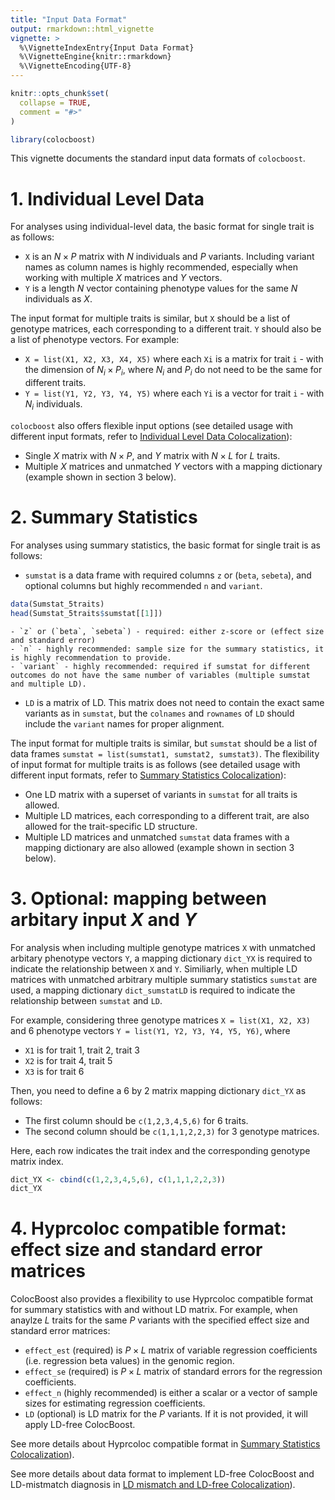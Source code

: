 ```yaml
---
title: "Input Data Format"
output: rmarkdown::html_vignette
vignette: >
  %\VignetteIndexEntry{Input Data Format}
  %\VignetteEngine{knitr::rmarkdown}
  %\VignetteEncoding{UTF-8}
---
```


```r
knitr::opts_chunk$set(
  collapse = TRUE,
  comment = "#>"
)
```

```r
library(colocboost)
```

This vignette documents the standard input data formats of `colocboost`.

# 1. Individual Level Data

For analyses using individual-level data, the basic format for single trait is as follows:

- `X` is an $N \times P$ matrix with $N$ individuals and $P$ variants. Including variant names as column names is highly recommended, especially when working with multiple $X$ matrices and $Y$ vectors.
- `Y` is a length $N$ vector containing phenotype values for the same $N$ individuals as $X$.

The input format for multiple traits is similar, but `X` should be a list of genotype matrices, each corresponding to a different trait. 
`Y` should also be a list of phenotype vectors. 
For example:

- `X = list(X1, X2, X3, X4, X5)` where each `Xi` is a matrix for trait `i` - with the dimension of $N_i \times P_i$, where $N_i$ and $P_i$ do not need to be the same for different traits.
- `Y = list(Y1, Y2, Y3, Y4, Y5)` where each `Yi` is a vector for trait `i` - with $N_i$ individuals.


`colocboost` also offers flexible input options (see detailed usage with different input formats, 
refer to [Individual Level Data Colocalization](https://statfungen.github.io/colocboost/articles/Individual_Level_Colocalization.html)):

- Single $X$ matrix with $N \times P$, and $Y$ matrix with $N \times L$ for $L$ traits.
- Multiple $X$ matrices and unmatched $Y$ vectors with a mapping dictionary (example shown in section 3 below).


# 2. Summary Statistics

For analyses using summary statistics, the basic format for single trait is as follows:

- `sumstat` is a data frame with required columns `z` or (`beta`, `sebeta`), and optional columns but highly recommended `n` and `variant`.
```r
data(Sumstat_5traits)
head(Sumstat_5traits$sumstat[[1]])
```

    - `z` or (`beta`, `sebeta`) - required: either z-score or (effect size and standard error)
    - `n` - highly recommended: sample size for the summary statistics, it is highly recommendation to provide.
    - `variant` - highly recommended: required if sumstat for different outcomes do not have the same number of variables (multiple sumstat and multiple LD).


- `LD` is a matrix of LD. This matrix does not need to contain the exact same variants as in `sumstat`, but the `colnames` and `rownames` of `LD` should include the `variant` names for proper alignment.

The input format for multiple traits is similar, but `sumstat` should be a list of data frames `sumstat = list(sumstat1, sumstat2, sumstat3)`. 
The flexibility of input format for multiple traits is as follows (see detailed usage with different input formats, 
refer to [Summary Statistics Colocalization](https://statfungen.github.io/colocboost/articles/Summary_Level_Colocalization.html)):

- One LD matrix with a superset of variants in `sumstat` for all traits is allowed.
- Multiple LD matrices, each corresponding to a different trait, are also allowed for the trait-specific LD structure.
- Multiple LD matrices and unmatched `sumstat` data frames with a mapping dictionary are also allowed (example shown in section 3 below).  



# 3. Optional: mapping between arbitary input $X$ and $Y$

For analysis when including multiple genotype matrices `X` with unmatched arbitary phenotype vectors `Y`, 
a mapping dictionary `dict_YX` is required to indicate the relationship between `X` and `Y`.
Similiarly, when multiple LD matrices with unmatched arbitrary multiple summary statistics `sumstat` are used,
a mapping dictionary `dict_sumstatLD` is required to indicate the relationship between `sumstat` and `LD`.

For example, considering three genotype matrices `X = list(X1, X2, X3)` and 6 phenotype vectors `Y = list(Y1, Y2, Y3, Y4, Y5, Y6)`, where

- `X1` is for trait 1, trait 2, trait 3
- `X2` is for trait 4, trait 5
- `X3` is for trait 6

Then, you need to define a 6 by 2 matrix mapping dictionary `dict_YX` as follows: 

- The first column should be `c(1,2,3,4,5,6)` for 6 traits. 
- The second column should be `c(1,1,1,2,2,3)` for 3 genotype matrices.

Here, each row indicates the trait index and the corresponding genotype matrix index.

```r
dict_YX <- cbind(c(1,2,3,4,5,6), c(1,1,1,2,2,3))
dict_YX
```


# 4. Hyprcoloc compatible format: effect size and standard error matrices

ColocBoost also provides a flexibility to use Hyprcoloc compatible format for summary statistics with and without LD matrix.
For example, when anaylze $L$ traits for the same $P$ variants with the specified effect size and standard error matrices:

- `effect_est` (required) is $P \times L$ matrix of variable regression coefficients (i.e. regression beta values) in the genomic region.
- `effect_se` (required) is $P \times L$ matrix of standard errors for the regression coefficients.
- `effect_n` (highly recommended) is either a scalar or a vector of sample sizes for estimating regression coefficients.
- `LD` (optional) is LD matrix for the $P$ variants. If it is not provided, it will apply LD-free ColocBoost.


See more details about Hyprcoloc compatible format in [Summary Statistics Colocalization](https://statfungen.github.io/colocboost/articles/Summary_Level_Colocalization.html)).

See more details about data format to implement LD-free ColocBoost and LD-mistmatch diagnosis in [LD mismatch and LD-free Colocalization](https://statfungen.github.io/colocboost/articles/LD_Free_Colocalization.html)).

